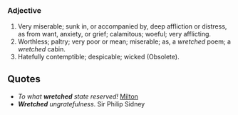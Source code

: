 =={{En}}==
===Adjective===
# Very miserable; sunk in, or accompanied by, deep affliction or distress, as from want, anxiety, or grief; calamitous; woeful; very afflicting.
# Worthless; paltry; very poor or mean; miserable; as, a ''wretched'' poem; a ''wretched'' cabin.
# Hatefully contemptible; despicable; wicked (Obsolete).

==Quotes==
* ''To what '''wretched''' state reserved!''  [[Milton]]
* '''''Wretched''' ungratefulness''. Sir Philip Sidney